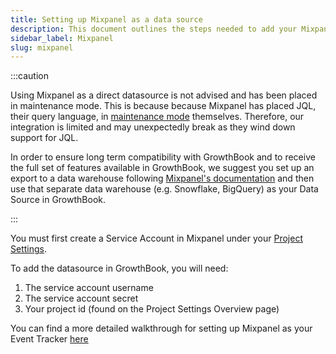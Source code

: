 ```yaml
---
title: Setting up Mixpanel as a data source
description: This document outlines the steps needed to add your Mixpanel database to GrowthBook.
sidebar_label: Mixpanel
slug: mixpanel
---
```


:::caution

Using Mixpanel as a direct datasource is not advised and has been placed in maintenance mode. This is because because Mixpanel has placed JQL, their query language, in [maintenance mode](https://developer.mixpanel.com/reference/jql-overview) themselves. Therefore, our integration is limited and may unexpectedly break as they wind down support for JQL.

In order to ensure long term compatibility with GrowthBook and to receive the full set of features available in GrowthBook, we suggest you set up an export to a data warehouse following [Mixpanel's documentation]([https://developer.mixpanel.com/reference/raw-data-export-api]) and then use that separate data warehouse (e.g. Snowflake, BigQuery) as your Data Source in GrowthBook.

:::

You must first create a Service Account in Mixpanel under your [Project Settings](https://mixpanel.com/settings/project#serviceaccounts).

To add the datasource in GrowthBook, you will need:

1.  The service account username
2.  The service account secret
3.  Your project id (found on the Project Settings Overview page)

You can find a more detailed walkthrough for setting up Mixpanel as your Event Tracker [here](/app/event-trackers/mixpanel)
